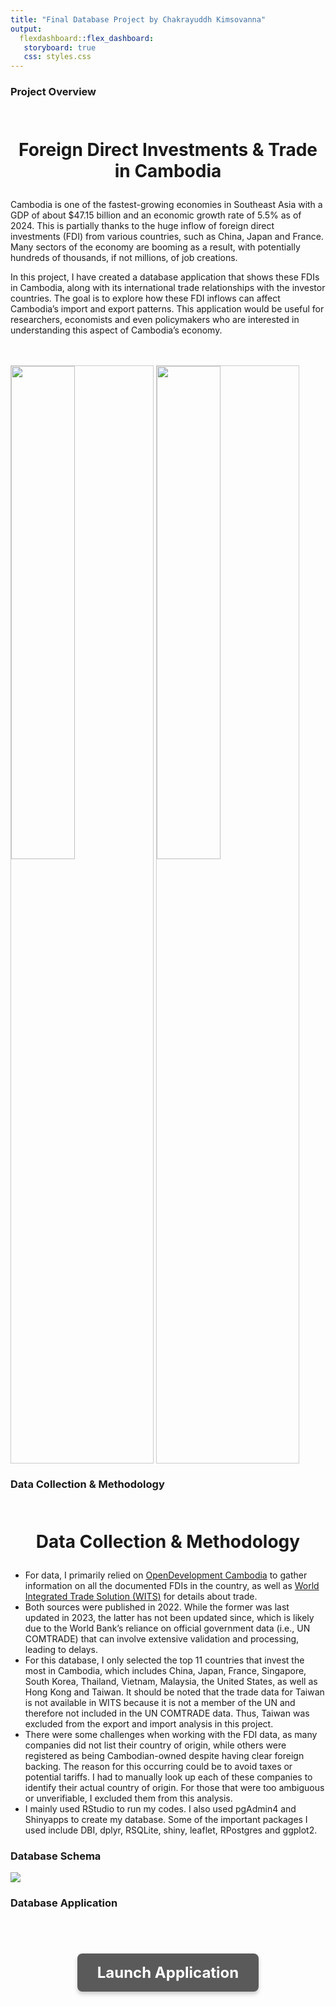 ```yaml
---
title: "Final Database Project by Chakrayuddh Kimsovanna"
output: 
  flexdashboard::flex_dashboard:
   storyboard: true
   css: styles.css
---
```


### **Project Overview**

::: {style="text-align: center; padding-top: 10px;"}
<h2 style="font-size: 28px; font-weight: bold; margin-bottom: 20px;">

Foreign Direct Investments & Trade in Cambodia

</h2>
:::

Cambodia is one of the fastest-growing economies in Southeast Asia with a GDP of about \$47.15 billion and an economic growth rate of 5.5% as of 2024. This is partially thanks to the huge inflow of foreign direct investments (FDI) from various countries, such as China, Japan and France. Many sectors of the economy are booming as a result, with potentially hundreds of thousands, if not millions, of job creations.

In this project, I have created a database application that shows these FDIs in Cambodia, along with its international trade relationships with the investor countries. The goal is to explore how these FDI inflows can affect Cambodia's import and export patterns. This application would be useful for researchers, economists and even policymakers who are interested in understanding this aspect of Cambodia's economy.

<p style="display: flex; justify-content: center; gap: 20px; padding-top: 20px;">

<img src="cfp1.jpeg" style="width: 45%; border: 1px solid #ccc;"/> <img src="cfp2.jpg" style="width: 45%; border: 1px solid #ccc;"/>

</p>

### **Data Collection & Methodology**

::: {style="text-align: center; padding-top: 10px;"}
<h2 style="font-size: 28px; font-weight: bold; margin-bottom: 20px;">

Data Collection & Methodology

</h2>
:::

-   For data, I primarily relied on [OpenDevelopment Cambodia](https://opendevelopmentcambodia.net/profiles/foreign-investment-in-cambodia/) to gather information on all the documented FDIs in the country, as well as [World Integrated Trade Solution (WITS)](https://wits.worldbank.org/countrysnapshot/en/KHM) for details about trade.
-   Both sources were published in 2022. While the former was last updated in 2023, the latter has not been updated since, which is likely due to the World Bank's reliance on official government data (i.e., UN COMTRADE) that can involve extensive validation and processing, leading to delays.
-   For this database, I only selected the top 11 countries that invest the most in Cambodia, which includes China, Japan, France, Singapore, South Korea, Thailand, Vietnam, Malaysia, the United States, as well as Hong Kong and Taiwan. It should be noted that the trade data for Taiwan is not available in WITS because it is not a member of the UN and therefore not included in the UN COMTRADE data. Thus, Taiwan was excluded from the export and import analysis in this project.
-   There were some challenges when working with the FDI data, as many companies did not list their country of origin, while others were registered as being Cambodian-owned despite having clear foreign backing. The reason for this occurring could be to avoid taxes or potential tariffs. I had to manually look up each of these companies to identify their actual country of origin. For those that were too ambiguous or unverifiable, I excluded them from this analysis.
-   I mainly used RStudio to run my codes. I also used pgAdmin4 and Shinyapps to create my database. Some of the important packages I used include DBI, dplyr, RSQLite, shiny, leaflet, RPostgres and ggplot2.

### **Database Schema**

![](cambodia_fdi_schema.png)

### **Database Application**

::: {style="text-align: center; padding-top: 40px;"}
<a href="cambodia_fdi_db.html" target="_blank" style="
     display: inline-block;
     padding: 16px 32px;
     font-size: 24px;
     font-weight: bold;
     background-color: #5a5a5a;
     color: white;
     text-decoration: none;
     border-radius: 8px;
     box-shadow: 0 4px 6px rgba(0,0,0,0.2);
  "> Launch Application </a>
:::
